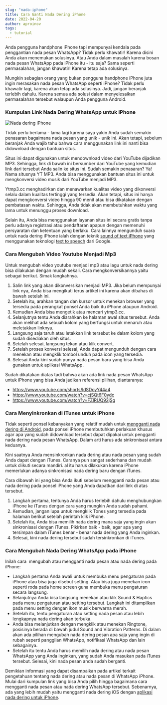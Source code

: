 ```yaml
---
slug: "nada-iphone"
title: Cara Ganti Nada Dering iPhone
date: 2022-04-20
author: aproinov
tags:
  - tutorial
---
```


Anda pengguna handphone iPhone tapi mempunyai kendala pada penggantian nada pesan WhatsApp? Tidak perlu khawatir! Karena disini Anda akan menemukan solusinya. Atau Anda dalam masalah karena bosan nada pesan WhatsApp pada iPhone itu - itu saja? Sama seperti permasalahan, jangan khawatir! Karena tetap ada solusinya.

Mungkin sebagian orang yang bukan pengguna handphone iPhone juta ingin merasakan nada pesan WhatsApp seperti iPhone? Tidak perlu khawatir lagi, karena akan tetap ada solusinya. Jadi, jangan beranjak terlebih dahulu. Karena semua ada solusi dalam menyelesaikan permasalahan tersebut walaupun Anda pengguna Android.

### Kumpulan Link Nada Dering WhatsApp untuk iPhone

![Nada dering iPhone](/images/nada-iphone.jpg)

Tidak perlu berlama - lama lagi karena saya yakin Anda sudah semakin penasaran bagaimana nada pesan yang unik - unik ini. Akan tetapi, sebelum beranjak Anda wajib tahu bahwa cara menggunakan link ini nanti bisa didownload dengan bantuan situs.

Situs ini dapat digunakan untuk mendownload video dari YouTube dijadikan MP3. Sehingga, link di bawah ini bersumber dari YouTube yang kemudian link dari tersebut Anda salin ke situs ini. Sudah semakin penasaran? Ya! Nama situsnya YT MP3. Anda bisa menggunakan bantuan situs ini untuk mengkonversi video musik dari YouTube menjadi MP3.

Ytmp3.cc menghadirkan dan menawarkan kualitas video yang dikonversi selalu dalam kualitas tertinggi yang tersedia. Akan tetapi, situs ini hanya dapat mengkonversi video hingga 90 menit atau bisa dikatakan dengan pembatasan waktu. Sehingga, Anda tidak akan membutuhkan waktu yang lama untuk menunggu proses download.

Selain itu, Anda bisa menggunakan layanan situs ini secara gratis tanpa perlu adanya registrasi atau pendaftaran apapun dengan memenuhi persyaratan dan ketentuan yang berlaku. Cara lainnya mengunduh suara untuk nada dering iPhone ialah dengan teknik [sound of text iPhone](https://whitepaper.co.id/sound-of-text-wa-untuk-iphone/) yang menggunakan teknologi [text to speech](https://teknosia.netlify.app/posts/text-to-speech) dari Google.

### Cara Mengubah Video Youtube Menjadi Mp3

Untuk mengubah video youtube menjadi mp3 atau lagu untuk nada dering bisa dilakukan dengan mudah sekali. Cara mengkonversikannya yaitu sebagai berikut. Simak langkahnya.

1. Salin link yang akan dikonversikan menjadi MP3. Jika belum mempunyai link nya, Anda bisa mengikuti terus artikel ini karena akan dibahas di bawah setelah ini.
2. Setelah itu, arahkan tangan dan kursor untuk menekan browser yang tersedia pada perangkat ponsel Anda baik itu iPhone ataupun Android.
3. Kemudian Anda bisa mengetik atau mencari ytmp3.cc.
4. Selanjutnya tentu Anda diarahkan ke halaman awal situs tersebut. Anda akan melihat ada sebuah kolom yang berfungsi untuk menaruh atau meletakkan linknya.
5. Langsung saja taruh atau letakkan link tersebut ke dalam kolom yang sudah disediakan oleh situs.
6. Setelah selesai, langsung tekan atau klik convert.
7. Setelah proses konversi selesai, Anda dapat mengunduh dengan cara menekan atau mengklik tombol unduh pada icon yang tersedia.
8. Selesai Anda kini sudah punya nada pesan baru yang bisa Anda gunakan untuk aplikasi WhatsApp.

Sudah dikatakan diatas tadi bahwa akan ada link nada pesan WhatsApp untuk iPhone yang bisa Anda jadikan referensi pilihan, diantaranya:

- https://www.youtube.com/shorts/IdSDoyY44a4
- https://www.youtube.com/watch?v=cjSQt6F0ydc
- https://www.youtube.com/watch?v=FZlRUQ92jSg

### Cara Menyinkronkan di iTunes untuk iPhone


Tidak seperti ponsel kebanyakan yang relatif mudah untuk [mengganti nada dering di Android](https://teknosia.netlify.app/posts/ganti-nada), pada ponsel iPhone membutuhkan perlakuan khusus agar apa yang sudah didownload tersebut dapat dipakai untuk pengganti nada dering nada pesan WhatsApp. Dalam arti harus ada sinkronisasi antara keduanya.

Kini saatnya Anda mensinkronkan nada dering atau nada pesan yang sudah Anda dapat dengan iTunes. Caranya pun sangat sederhana dan mudah untuk diikuti secara mandiri. al itu harus dilakukan karena iPhone memerlukan adanya sinkronisasi nada dering baru dengan iTunes.

Cara dibawah ini yang bisa Anda ikuti sebelum mengganti nada pesan atau nada dering pada ponsel iPhone yang Anda dapatkan dari link di atas tersebut.

1. Langkah pertama, tentunya Anda harus terlebih dahulu menghubungkan iPhone ke iTunes dengan cara yang mungkin Anda sudah pahami.
2. Kemudian, jangan lupa untuk mengklik Tones yang tersedia pada halaman berikut setelah perintah klik iPhone.
3. Setelah itu, Anda bisa memilih nada dering mana saja yang ingin akan sinkronisasi dengan iTunes. Pikirkan baik - baik, agar apa yang tersimpan dalam iTunes benar - benar nada dering yang Anda inginkan.
4. Selesai, kini nada dering tersebut sudah tersinkronkan di iTunes.

### Cara Mengubah Nada Dering WhatsApp pada iPhone

Inilah cara  mengubah atau mengganti nada pesan atau nada dering pada iPhone:

- Langkah pertama Anda awali untuk membuka menu pengaturan pada iPhone atau bisa juga disebut setting. Atau bisa juga menekan icon seperti roda pada home screen guna membuka menu pengaturan secara langsung.
- Selanjutnya Anda bisa langsung menekan atau klik Sound & Haptics pada menu pengaturan atau setting tersebut. Langkah ini ditampilkan pada menu setting dengan ikon musik berwarna merah.
- Setelah itu, tentu pengaturan atau setting nada pesan atau lebih lengkapnya nada dering akan terbuka.
- Anda bisa melanjutkan dengan mengklik atau menekan Ringtone, posisinya berada di bawah judul Sound and Vibration Patterns. Di dalam akan ada pilihan mengubah nada dering pesan apa saja yang ingin di rubah seperti panggilan WhatsApp, notifikasi WhatsApp dan lain sebagainya.
- Setelah itu tentu Anda harus memilih nada dering atau nada pesan WhatsApp yang Anda inginkan, yang sudah Anda masukan pada iTunes tersebut. Selesai, kini nada pesan anda sudah berganti.

Demikian informasi yang dapat disampaikan pada artikel terkait pengetahuan tentang nada dering atau nada pesan di WhatsApp iPhone. Mulai dari kumpulan link yang bisa Anda pilih hingga bagaimana cara mengganti nada pesan atau nada dering WhatsApp tersebut. Sebenarnya, ada yang lebih mudah yaitu mengganti nada dering iOS dengan [aplikasi nada dering untuk iPhone](https://blogs.itb.ac.id/feeds/ganti-nada-dering-iphone/).
